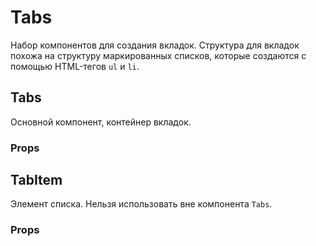 

<Meta title="Controls/Tabs" />

# Tabs
Набор компонентов для создания вкладок.
Структура для вкладок похожа на структуру маркированных списков, которые создаются с помощью HTML-тегов ``ul`` и ``li``.

<Canvas>
    <Story name="Default" story={stories.Default} />
</Canvas>

## Tabs
Основной компонент, контейнер вкладок.

### Props
<Props of={Tabs} />

## TabItem
Элемент списка. Нельзя использовать вне компонента ``Tabs``.

### Props
<Props of={TabItem} />

